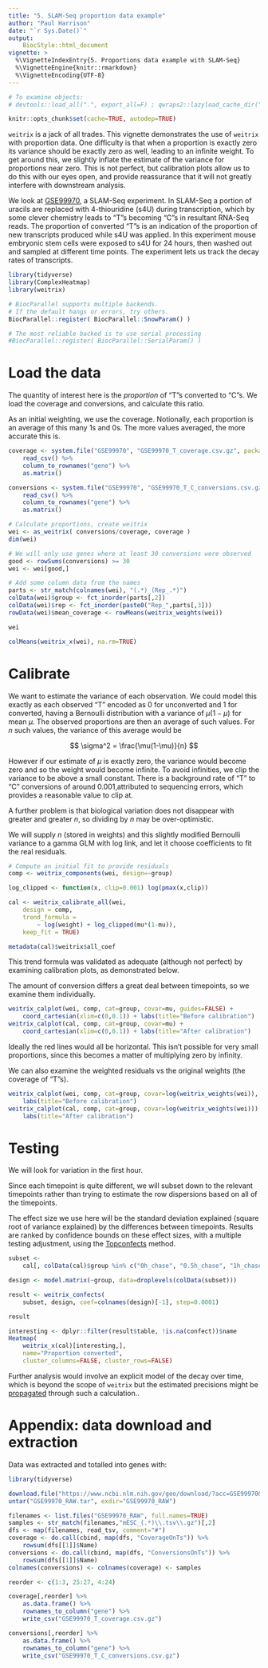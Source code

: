 ```yaml
---
title: "5. SLAM-Seq proportion data example"
author: "Paul Harrison"
date: "`r Sys.Date()`"
output: 
    BiocStyle::html_document
vignette: >
  %\VignetteIndexEntry{5. Proportions data example with SLAM-Seq}
  %\VignetteEngine{knitr::rmarkdown}
  %\VignetteEncoding{UTF-8}
---
```


```r
# To examine objects:
# devtools::load_all(".", export_all=F) ; qwraps2::lazyload_cache_dir("vignettes/V5_slam_seq_cache/html")

knitr::opts_chunk$set(cache=TRUE, autodep=TRUE)
```

`weitrix` is a jack of all trades. This vignette demonstrates the use of `weitrix` with proportion data. One difficulty is that when a proportion is exactly zero its variance should be exactly zero as well, leading to an infinite weight. To get around this, we slightly inflate the estimate of the variance for proportions near zero. This is not perfect, but calibration plots allow us to do this with our eyes open, and provide reassurance that it will not greatly interfere with downstream analysis.

We look at [GSE99970](https://www.ncbi.nlm.nih.gov/geo/query/acc.cgi?acc=GSE99970), a SLAM-Seq experiment. In SLAM-Seq a portion of uracils are replaced with 4-thiouridine (s4U) during transcription, which by some clever chemistry leads to "T"s becoming "C"s in resultant RNA-Seq reads. The proportion of converted "T"s is an indication of the proportion of new transcripts produced while s4U was applied. In this experiment mouse embryonic stem cells were exposed to s4U for 24 hours, then washed out and sampled at different time points. The experiment lets us track the decay rates of transcripts.

```r
library(tidyverse)
library(ComplexHeatmap)
library(weitrix)

# BiocParallel supports multiple backends. 
# If the default hangs or errors, try others.
BiocParallel::register( BiocParallel::SnowParam() )

# The most reliable backed is to use serial processing
#BiocParallel::register( BiocParallel::SerialParam() )
```

# Load the data

The quantity of interest here is the *proportion* of "T"s converted to "C"s. We load the coverage and conversions, and calculate this ratio.

As an initial weighting, we use the coverage. Notionally, each proportion is an average of this many 1s and 0s. The more values averaged, the more accurate this is.

```r
coverage <- system.file("GSE99970", "GSE99970_T_coverage.csv.gz", package="weitrix") %>%
    read_csv() %>%
    column_to_rownames("gene") %>%
    as.matrix()

conversions <- system.file("GSE99970", "GSE99970_T_C_conversions.csv.gz", package="weitrix") %>%
    read_csv() %>%
    column_to_rownames("gene") %>%
    as.matrix()

# Calculate proportions, create weitrix
wei <- as_weitrix( conversions/coverage, coverage )
dim(wei)

# We will only use genes where at least 30 conversions were observed
good <- rowSums(conversions) >= 30
wei <- wei[good,]

# Add some column data from the names
parts <- str_match(colnames(wei), "(.*)_(Rep_.*)")
colData(wei)$group <- fct_inorder(parts[,2])
colData(wei)$rep <- fct_inorder(paste0("Rep_",parts[,3]))
rowData(wei)$mean_coverage <- rowMeans(weitrix_weights(wei))

wei

colMeans(weitrix_x(wei), na.rm=TRUE)
```

# Calibrate

We want to estimate the variance of each observation. We could model this exactly as each observed "T" encoded as 0 for unconverted and 1 for converted, having a Bernoulli distribution with a variance of $\mu(1-\mu)$ for mean $\mu$. The observed proportions are then an average of such values. For $n$ such values, the variance of this average would be 

$$ \sigma^2 = \frac{\mu(1-\mu)}{n} $$

However if our estimate of $\mu$ is exactly zero, the variance would become zero and so the weight would become infinite. To avoid infinities, we clip the variance to be above a small constant. There is a background rate of "T" to "C" conversions of around 0.001,attributed to sequencing errors, which provides a reasonable value to clip at.

A further problem is that biological variation does not disappear with greater and greater $n$, so dividing by $n$ may be over-optimistic.

We will supply $n$ (stored in weights) and this slightly modified Bernoulli variance to a gamma GLM with log link, and let it choose coefficients to fit the real residuals.

```r
# Compute an initial fit to provide residuals
comp <- weitrix_components(wei, design=~group)

log_clipped <- function(x, clip=0.001) log(pmax(x,clip))

cal <- weitrix_calibrate_all(wei, 
    design = comp,
    trend_formula = 
        ~ log(weight) + log_clipped(mu*(1-mu)), 
    keep_fit = TRUE)

metadata(cal)$weitrix$all_coef
```

This trend formula was validated as adequate (although not perfect) by examining calibration plots, as demonstrated below.

The amount of conversion differs a great deal between timepoints, so we examine them individually.

```r
weitrix_calplot(wei, comp, cat=group, covar=mu, guides=FALSE) + 
    coord_cartesian(xlim=c(0,0.1)) + labs(title="Before calibration")
weitrix_calplot(cal, comp, cat=group, covar=mu) + 
    coord_cartesian(xlim=c(0,0.1)) + labs(title="After calibration")
```

Ideally the red lines would all be horizontal. This isn't possible for very small proportions, since this becomes a matter of multiplying zero by infinity.

We can also examine the weighted residuals vs the original weights (the coverage of "T"s).

```r
weitrix_calplot(wei, comp, cat=group, covar=log(weitrix_weights(wei)), guides=FALSE) + 
    labs(title="Before calibration")
weitrix_calplot(cal, comp, cat=group, covar=log(weitrix_weights(wei))) + 
    labs(title="After calibration")
```

# Testing

We will look for variation in the first hour.

Since each timepoint is quite different, we will subset down to the relevant timepoints rather than trying to estimate the row dispersions based on all of the timepoints.

The effect size we use here will be the standard deviation explained (square root of variance explained) by the differences between timepoints. Results are ranked by confidence bounds on these effect sizes, with a multiple testing adjustment, using the [Topconfects](https://bioconductor.org/packages/release/bioc/html/topconfects.html) method.

```r
subset <- 
    cal[, colData(cal)$group %in% c("0h_chase", "0.5h_chase", "1h_chase") ]

design <- model.matrix(~group, data=droplevels(colData(subset)))

result <- weitrix_confects(
    subset, design, coef=colnames(design)[-1], step=0.0001)

result
```

```r
interesting <- dplyr::filter(result$table, !is.na(confect))$name
Heatmap(
    weitrix_x(cal)[interesting,], 
    name="Proportion converted", 
    cluster_columns=FALSE, cluster_rows=FALSE)
```

Further analysis would involve an explicit model of the decay over time, which is beyond the scope of `weitrix` but the estimated precisions might be [propagated](https://www.bipm.org/en/publications/guides/gum.html) through such a calculation..

# Appendix: data download and extraction

Data was extracted and totalled into genes with:

```r
library(tidyverse)

download.file("https://www.ncbi.nlm.nih.gov/geo/download/?acc=GSE99970&format=file", "GSE99970_RAW.tar")
untar("GSE99970_RAW.tar", exdir="GSE99970_RAW")

filenames <- list.files("GSE99970_RAW", full.names=TRUE)
samples <- str_match(filenames,"mESC_(.*)\\.tsv\\.gz")[,2]
dfs <- map(filenames, read_tsv, comment="#")
coverage <- do.call(cbind, map(dfs, "CoverageOnTs")) %>%
    rowsum(dfs[[1]]$Name)
conversions <- do.call(cbind, map(dfs, "ConversionsOnTs")) %>%
    rowsum(dfs[[1]]$Name)
colnames(conversions) <- colnames(coverage) <- samples

reorder <- c(1:3, 25:27, 4:24) 

coverage[,reorder] %>% 
    as.data.frame() %>% 
    rownames_to_column("gene") %>% 
    write_csv("GSE99970_T_coverage.csv.gz")

conversions[,reorder] %>% 
    as.data.frame() %>% 
    rownames_to_column("gene") %>% 
    write_csv("GSE99970_T_C_conversions.csv.gz")
```

